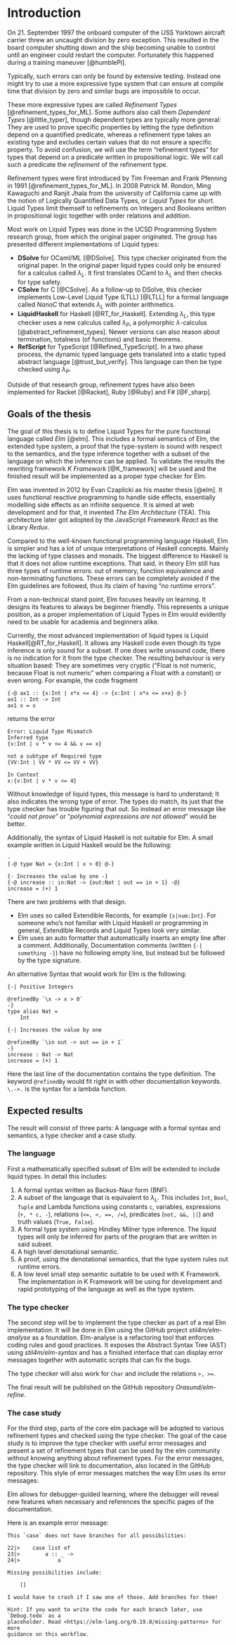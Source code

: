 # Introduction

On 21. September 1997 the onboard computer of the USS Yorktown aircraft carrier threw an uncaught division by zero exception. This resulted in the board computer shutting down and the ship becoming unable to control until an engineer could restart the computer. Fortunately this happened during a training maneuver [@humblePi].

Typically, such errors can only be found by extensive testing. Instead one might try to use a more expressive type system that can ensure at compile time that division by zero and similar bugs are impossible to occur.

These more expressive types are called *Refinement Types* [@refinement_types_for_ML]. Some authors also call them *Dependent Types*&nbsp;[@little_typer], though dependent types are typically more general: They are used to prove specific properties by letting the type definition depend on a quantified predicate, whereas a refinement type takes an existing type and excludes certain values that do not ensure a specific property. To avoid confusion, we will use the term "refinement types" for types that depend on a predicate written in propositional logic. We will call such a predicate the *refinement* of the refinement type.

Refinement types were first introduced by Tim Freeman and Frank Pfenning in 1991 [@refinement_types_for_ML]. In 2008 Patrick M. Rondon, Ming Kawaguchi and Ranjit Jhala from the university of California came up with the notion of Logically Quantified Data Types, or *Liquid Types* for short. Liquid Types limit themself to refinements on Integers and Booleans written in propositional logic together with order relations and addition.

Most work on Liquid Types was done in the UCSD Programming System research group, from which the original paper originated. The group has presented different implementations of Liquid types:

* **DSolve** for OCaml/ML&nbsp;[@DSolve]. This type checker originated from the original paper. In the original paper liquid types could only be ensured for a calculus called $\lambda_L$. It first translates OCaml to $\lambda_L$ and then checks for type safety.
* **CSolve** for C&nbsp;[@CSolve]. As a follow-up to DSolve, this checker implements Low-Level Liquid Type (LTLL) [@LTLL] for a formal language called *NanoC* that extends $\lambda_L$ with pointer arithmetics.
* **LiquidHaskell** for Haskell [@RT_for_Haskell]. Extending $\lambda_L$, this type checker uses a new calculus called $\lambda_P$, a polymorphic $\lambda$-calculus [@abstract_refinement_types]. Newer versions can also reason about termination, totalness (of functions) and basic theorems.
* **RefScript** for TypeScript [@Refined_TypeScript]. In a two phase process, the dynamic typed language gets translated into a static typed abstract language [@trust_but_verify]. This language can then be type checked using $\lambda_P$.

Outside of that research group, refinement types have also been implemented for Racket&nbsp;[@Racket], Ruby&nbsp;[@Ruby] and F#&nbsp;[@F_sharp].

## Goals of the thesis

The goal of this thesis is to define Liquid Types for the pure functional language called _Elm_&nbsp;[@elm]. This includes a formal semantics of Elm, the extended type system, a proof that the type-system is sound with respect to the semantics, and the type inference together with a subset of the language on which the inference can be applied. To validate the results the rewriting framework _K Framework_&nbsp;[@K_framework] will be used and the finished result will be implemented as a proper type checker for Elm.

Elm was invented in 2012 by Evan Czaplicki as his master thesis&nbsp;[@elm]. It uses functional reactive programming to handle side effects, essentially modelling side effects as an infinite sequence. It is aimed at web development and for that, it invented _The Elm Architecture_ (TEA). This architecture later got adopted by the JavaScript Framework _React_ as the Library _Redux_.

Compared to the well-known functional programming language Haskell, Elm is simpler and has a lot of unique interpretations of Haskell concepts. Mainly the lacking of type classes and monads. The biggest difference to Haskell is that it does not allow runtime exceptions. That said, in theory Elm still has three types of runtime errors: out of memory, function equivalence and non-terminating functions. These errors can be completely avoided if the Elm guidelines are followed, thus its claim of having "no runtime errors".

From a non-technical stand point, Elm focuses heavily on learning. It designs its features to always be beginner friendly. This represents a unique position, as a proper implementation of Liquid Types in Elm would evidently need to be usable for academia and beginners alike.

Currently, the most advanced implementation of liquid types is Liquid Haskell[@RT_for_Haskell]. It allows any Haskell code even though its type inference is only sound for a subset. If one does write unsound code, there is no indication for it from the type checker. The resulting behaviour is very situation based: They are sometimes very cryptic ("Float is not numeric, because Float is not numeric" when comparing a Float with a constant) or even wrong. For example, the code fragment

```
{-@ ax1 :: {x:Int | x*x <= 4} -> {x:Int | x*x <= x+x} @-}
ax1 :: Int -> Int
ax1 x = x
```

returns the error

```
Error: Liquid Type Mismatch
Inferred type
{v:Int | v * v <= 4 && v == x}

not a subtype of Required type
{VV:Int | VV * VV <= VV + VV}

In Context
x:{v:Int | v * v <= 4}
```

Without knowledge of liquid types, this message is hard to understand; It also indicates the wrong type of error. The types do match, its just that the type checker has trouble figuring that out. So instead an error message like "_could not prove_" or "_polynomial expressions are not allowed_" would be better.

Additionally, the syntax of Liquid Haskell is not suitable for Elm. A small example written in Liquid Haskell would be the following:

```
{- Positive Integers -}
{-@ type Nat = {x:Int | x > 0} @-}

{- Increases the value by one -}
{-@ increase :: in:Nat -> {out:Nat | out == in + 1} -@}
increase = (+) 1
```

There are two problems with that design.

* Elm uses so called Extendible Records, for example `{s|num:Int}`. For someone who's not familiar with Liquid Haskell or programming in general, Extendible Records and Liquid Types look very similar.
* Elm uses an auto formatter that automatically inserts an empty line after a comment. Additionally, Documentation comments (written `{-| something -}`) have no following empty line, but instead but be followed by the type signature.

An alternative Syntax that would work for Elm is the following:
```
{-| Positive Integers

@refinedBy `\x -> x > 0`
-}
type alias Nat =
    Int

{-| Increases the value by one

@refinedBy `\in out -> out == in + 1`
-}
increase : Nat -> Nat
increase = (+) 1
```

Here the last line of the documentation contains the type definition. The keyword `@refinedBy` would fit right in with other documentation keywords. `\.->.` is the syntax for a lambda function.

## Expected results

The result will consist of three parts: A language with a formal syntax and semantics, a type checker and a case study.

### The language

First a mathematically specified subset of Elm will be extended to include liquid types. In detail this includes:

1. A formal syntax written as Backus-Naur form (BNF).
2. A subset of the language that is equivalent to $\lambda_L$. This includes `Int`, `Bool`, `Tuple` and Lambda functions using constants `c`, variables, expressions (`+, * c, -`), relations (`<=, <, ==, /=`), predicates (`not, &&, ||`) and truth values (`True, False`).
3. A formal type system using Hindley Milner type inference. The liquid types will only be inferred for parts of the program that are written in said subset. 
4. A high level denotational semantic.
5. A proof, using the denotational semantics, that the type system rules out runtime errors.
6. A low level small step semantic suitable to be used with K Framework. The implementation in K Framework will be using for development and rapid prototyping of the language as well as the type system.

### The type checker

The second step will be to implement the type checker as part of a real Elm implementation. It will be done in Elm using the GitHub project _stil4m/elm-analyse_ as a foundation. Elm-analyse is a refactoring tool that enforces coding rules and good practices. It exposes the Abstract Syntax Tree (AST) using _stil4m/elm-syntax_ and has a finished interface that can display error messages together with automatic scripts that can fix the bugs.

The type checker will also work for `Char` and include the relations `>, >=`.

The final result will be published on the GitHub repository _Orasund/elm-refine_.

### The case study

For the third step, parts of the core elm package will be adopted to various refinement types and checked using the type checker. The goal of the case study is to improve the type checker with useful error messages and present a set of refinement types that can be used by the elm community without knowing anything about refinement types. For the error messages, the type checker will link to documentation, also located in the GitHub repository. This style of error messages matches the way Elm uses its error messages:

Elm allows for debugger-guided learning, where the debugger will reveal new features when necessary and references the specific pages of the documentation.

Here is an example error message:

```
This `case` does not have branches for all possibilities:

22|>    case list of
23|>        a :: _ ->
24|>            a

Missing possibilities include:

    []

I would have to crash if I saw one of those. Add branches for them!

Hint: If you want to write the code for each branch later, use `Debug.todo` as a
placeholder. Read <https://elm-lang.org/0.19.0/missing-patterns> for more
guidance on this workflow.
```